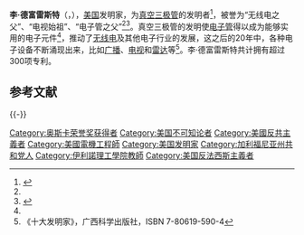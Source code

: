 {{Infobox person
| name = 李·德富雷斯特
| image = Lee De Forest.jpg
| caption = 
| birth_date = {{birth date|1873|8|26|mf=y}} 
| birth_place = [[美国|美国]][[爱荷华州|爱荷华州]][[康瑟尔布拉夫斯_(艾奥瓦州)|康瑟尔布拉夫斯]]
| death_date = {{death date and age|1961|6|30|1873|8|26|mf=y}}
| death_place = [[美国|美国]][[加利福尼亚州|加利福尼亚州]][[好莱坞|好莱坞]]
| occupation = [[發明家|發明家]]
| salary = 
| parents = Henry Swift DeForest<br>Anna Robbins
| spouse ={{marriage|Lucille Sheardown|1906}}<br>{{marriage|[[诺拉·斯坦顿·布拉奇·巴尼|诺拉·斯坦顿·布拉奇·巴尼]]|1907|1911}}<br>Mary Mayo (m. 1912–?)<br>{{marriage|{{tsl|en|Marie Mosquini|}}|1930|1961}}
| relatives = {{tsl|en|Calvert DeForest|}} (侄孙) 
| footnotes = 
| known_for = [[真空管|真空三极管]]
}}

'''李·德富雷斯特'''（{{lang-en|'''Lee De Forest'''}}，{{bd|1873年|8月26日|1961年|7月30日|catIdx=De Forest, Lee}}），[[美国|美国]]发明家，为[[真空管|真空三极管]]的发明者<ref name="ifeng">{{Cite web |url=http://tech.ifeng.com/special/pczhifushishi/detail_2010_04/04/509559_0.shtml |title=电子管之父李·德富雷斯特 |access-date=2011-07-25 |archive-date=2014-04-13 |archive-url=https://web.archive.org/web/20140413143819/http://tech.ifeng.com/special/pczhifushishi/detail_2010_04/04/509559_0.shtml |dead-url=no }}</ref>，被誉为“无线电之父”、“电视始祖”、“电子管之父”<ref name="ifeng" /><ref name="ce">{{Cite web |url=http://sci.ce.cn/history/story/200603/28/t20060328_6514049.shtml |title=IT人物传记:电子管之父李·德富雷斯特 |access-date=2011-07-25 |archive-url=https://web.archive.org/web/20160304140840/http://sci.ce.cn/history/story/200603/28/t20060328_6514049.shtml |archive-date=2016-03-04 |dead-url=yes }}</ref>。真空三极管的发明使[[电子管|电子管]]得以成为能够实用的电子元件<ref name="ce" />，推动了[[无线电|无线电]]及其他电子行业的发展，这之后的20年中，各种电子设备不断涌现出来，比如[[广播|广播]]、[[电视|电视]]和[[雷达|雷达]]等<ref name="aa">《十大发明家》，广西科学出版社，ISBN 7-80619-590-4</ref>。李·德富雷斯特共计拥有超过300项专利。

== 参考文献 ==
{{Reflist|30em}}

{{-}}
{{IEEE愛迪生獎章獲獎者 1926–1950}}
{{IEEE榮譽獎章獲獎者 1917–1925}}

{{Authority control}}

{{DEFAULTSORT:De}}
[[Category:奥斯卡荣誉奖获得者|Category:奥斯卡荣誉奖获得者]]
[[Category:美国不可知论者|Category:美国不可知论者]]
[[Category:美國反共主義者|Category:美國反共主義者]]
[[Category:美國電機工程師|Category:美國電機工程師]]
[[Category:美国发明家|Category:美国发明家]]
[[Category:加利福尼亚州共和党人|Category:加利福尼亚州共和党人]]
[[Category:伊利諾理工學院教師|Category:伊利諾理工學院教師]]
[[Category:美国反法西斯主義者|Category:美国反法西斯主義者]]

{{US-scientist-stub}}